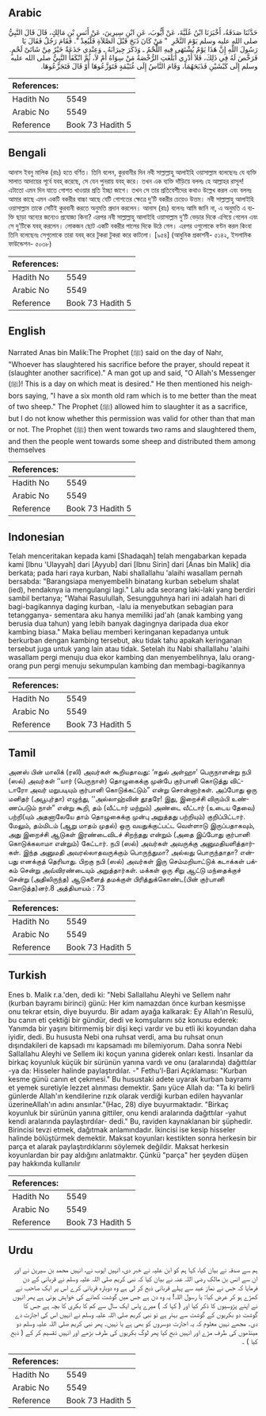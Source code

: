 ## Arabic


<div dir="rtl" lang="ar" style={{fontSize:'larger',backgroundColor:'#f8f9fa',padding:20}}>
حَدَّثَنَا صَدَقَةُ، أَخْبَرَنَا ابْنُ عُلَيَّةَ، عَنْ أَيُّوبَ، عَنِ ابْنِ سِيرِينَ، عَنْ أَنَسِ بْنِ مَالِكٍ، قَالَ قَالَ النَّبِيُّ صلى الله عليه وسلم يَوْمَ النَّحْرِ ‏ "‏ مَنْ كَانَ ذَبَحَ قَبْلَ الصَّلاَةِ فَلْيُعِدْ ‏"‏‏.‏ فَقَامَ رَجُلٌ فَقَالَ يَا رَسُولَ اللَّهِ إِنَّ هَذَا يَوْمٌ يُشْتَهَى فِيهِ اللَّحْمُ ـ وَذَكَرَ جِيرَانَهُ ـ وَعِنْدِي جَذَعَةٌ خَيْرٌ مِنْ شَاتَىْ لَحْمٍ‏.‏ فَرَخَّصَ لَهُ فِي ذَلِكَ، فَلاَ أَدْرِي أَبَلَغَتِ الرُّخْصَةُ مَنْ سِوَاهُ أَمْ لاَ، ثُمَّ انْكَفَأَ النَّبِيُّ صلى الله عليه وسلم إِلَى كَبْشَيْنِ فَذَبَحَهُمَا، وَقَامَ النَّاسُ إِلَى غُنَيْمَةٍ فَتَوَزَّعُوهَا أَوْ قَالَ فَتَجَزَّعُوهَا‏.‏
</div>
<div style={{backgroundColor:'#f8f9fa',padding:20, marginBottom: 10}}><table> <thead> <tr> <th>References:</th> <th></th> </tr> </thead> <tbody><tr><td>Hadith No</td><td>5549</td></tr><tr><td>Arabic No</td><td>5549</td></tr><tr><td>Reference</td><td>Book 73 Hadith 5</td></tr></tbody></table></div>

## Bengali


<div dir="ltr" lang="bn" style={{fontSize:'larger',backgroundColor:'#f8f9fa',padding:20}}>
আনাস ইবনু মালিক (রাঃ) হতে বর্ণিত। তিনি বলেন, কুরবানীর দিন নবী সাল্লাল্লাহু আলাইহি ওয়াসাল্লাম বলেছেনঃ যে ব্যক্তি সালাত আদায়ের পূর্বে যবহ্ করেছে, সে যেন পুনরায় যবহ্ করে। তখন এক ব্যক্তি দাঁড়িয়ে বললঃ হে আল্লাহর রাসূল! এটাতো এমন দিন যাতে গোশত খাওয়ার প্রতি ইচ্ছা জাগে। তখন সে তার প্রতিবেশীদের কথাও উল্লেখ করল এবং বললঃ আমার কাছে এমন একটি বকরীর বাচ্চা আছে যেটি গোশতের ক্ষেত্রে দু’টি বকরীর চেয়েও উত্তম। নবী সাল্লাল্লাহু আলাইহি ওয়াসাল্লাম তাকে সেটিই কুরবানী করতে অনুমতি প্রদান করলেন। আনাস (রাঃ) বলেনঃ আমি জানি না, এ অনুমতি এ ব্যক্তি ছাড়া অন্যের জন্যেও প্রযোজ্য কিনা? এরপর নবী সাল্লাল্লাহু আলাইহি ওয়াসাল্লাম দু’টি ভেড়ার দিকে এগিয়ে গেলেন এবং সে দু’টিকে যবহ্ করলেন। লোকজন ছোট একটি বকরীর পালের দিকে উঠে গেল। এরপর ওগুলোকে বণ্টন করল কিংবা তিনি বলেছেনঃ সেগুলোকে তারা যবহ্ করে টুকরা টুকরা করে কাটলো। [৯৫৪] (আধুনিক প্রকাশনী- ৫১৪২, ইসলামিক ফাউন্ডেশন- ৫০৩৮)
</div>
<div style={{backgroundColor:'#f8f9fa',padding:20, marginBottom: 10}}><table> <thead> <tr> <th>References:</th> <th></th> </tr> </thead> <tbody><tr><td>Hadith No</td><td>5549</td></tr><tr><td>Arabic No</td><td>5549</td></tr><tr><td>Reference</td><td>Book 73 Hadith 5</td></tr></tbody></table></div>

## English


<div dir="ltr" lang="en" style={{fontSize:'larger',backgroundColor:'#f8f9fa',padding:20}}>
Narrated Anas bin Malik:The Prophet (ﷺ) said on the day of Nahr, "Whoever has slaughtered his sacrifice before the prayer, should repeat it (slaughter another sacrifice)." A man got up and said, "O Allah's Messenger (ﷺ)! This is a day on which meat is desired." He then mentioned his neighbors saying, "I have a six month old ram which is to me better than the meat of two sheep." The Prophet (ﷺ) allowed him to slaughter it as a sacrifice, but I do not know whether this permission was valid for other than that man or not. The Prophet (ﷺ) then went towards two rams and slaughtered them, and then the people went towards some sheep and distributed them among themselves
</div>
<div style={{backgroundColor:'#f8f9fa',padding:20, marginBottom: 10}}><table> <thead> <tr> <th>References:</th> <th></th> </tr> </thead> <tbody><tr><td>Hadith No</td><td>5549</td></tr><tr><td>Arabic No</td><td>5549</td></tr><tr><td>Reference</td><td>Book 73 Hadith 5</td></tr></tbody></table></div>

## Indonesian


<div dir="ltr" lang="id" style={{fontSize:'larger',backgroundColor:'#f8f9fa',padding:20}}>
Telah menceritakan kepada kami [Shadaqah] telah mengabarkan kepada kami [Ibnu 'Ulayyah] dari [Ayyub] dari [Ibnu Sirin] dari [Anas bin Malik] dia berkata; pada hari raya kurban, Nabi shallallahu 'alaihi wasallam pernah bersabda: "Barangsiapa menyembelih binatang kurban sebelum shalat (ied), hendaknya ia mengulangi lagi." Lalu ada seorang laki-laki yang berdiri sambil bertanya; "Wahai Rasulullah, Sesungguhnya hari ini adalah hari di bagi-bagikannya daging kurban, -lalu ia menyebutkan sebagian para tetangganya- sementara aku hanya memiliki jad'ah (anak kambing yang berusia dua tahun) yang lebih banyak dagingnya daripada dua ekor kambing biasa." Maka beliau memberi keringanan kepadanya untuk berkurban dengan kambing tersebut, aku tidak tahu apakah keringanan tersebut juga untuk yang lain atau tidak. Setelah itu Nabi shallallahu 'alaihi wasallam pergi menuju dua ekor kambing dan menyembelihnya, lalu orang-orang pun pergi menuju sekumpulan kambing dan membagi-bagikannya
</div>
<div style={{backgroundColor:'#f8f9fa',padding:20, marginBottom: 10}}><table> <thead> <tr> <th>References:</th> <th></th> </tr> </thead> <tbody><tr><td>Hadith No</td><td>5549</td></tr><tr><td>Arabic No</td><td>5549</td></tr><tr><td>Reference</td><td>Book 73 Hadith 5</td></tr></tbody></table></div>

## Tamil


<div dir="ltr" lang="ta" style={{fontSize:'larger',backgroundColor:'#f8f9fa',padding:20}}>
அனஸ் பின் மாலிக் (ரலி) அவர்கள் கூறியதாவது: ‘ஈதுல் அள்ஹா’ பெருநாளன்று நபி (ஸல்) அவர்கள் ‘‘யார் (பெருநாள்) தொழுகைக்கு முன்பே குர்பானி கொடுத்து விட்டாரோ அவர் மறுபடியும் குர்பானி கொடுக்கட்டும்” என்று சொன்னார்கள். அப்போது ஒரு மனிதர் (அபூபுர்தா) எழுந்து, ‘‘அல்லாஹ்வின் தூதரே! இது, இறைச்சி விரும்பி உண்ணப்படும் நாள்” என்று கூறி, தம் (வீட்டார் மற்றும்) அண்டை வீட்டார் (உடைய தேவை) பற்றி(யும் அதனாலேயே தாம் தொழுகைக்கு முன்பு அறுத்தது பற்றியும்) குறிப்பிட்டார். மேலும், தம்மிடம் (ஆறு மாதம் முதல்) ஒரு வயதுக்குட்பட்ட வெள்ளாடு இருப்பதாகவும், அது இறைச்சி ஆடுகள் இரண்டைவிடச் சிறந்தது என்றும் (அதை இப்போது குர்பானி கொடுக்கலாமா என்றும்) கேட்டார். நபி (ஸல்) அவர்கள் அவருக்கு அனுமதியளித்தார்கள். இந்த அனுமதி அவரல்லாதவருக்கும் பொருந்துமா? அல்லது பொருந்தாதா? என்பது எனக்குத் தெரியாது. பிறகு நபி (ஸல்) அவர்கள் இரு செம்மறியாட்டுக் கடாக்கள் பக்கம் சென்று அவ்விரண்டையும் அறுத்தார்கள். மக்கள் ஒரு சிறு ஆட்டு மந்தைக்குச் சென்று (அதிலிருந்த) ஆடுகளைத் தமக்குள் பிரித்துக்கொண்ட(பின் குர்பானி கொடுத்த)னர்.8 அத்தியாயம் : 73
</div>
<div style={{backgroundColor:'#f8f9fa',padding:20, marginBottom: 10}}><table> <thead> <tr> <th>References:</th> <th></th> </tr> </thead> <tbody><tr><td>Hadith No</td><td>5549</td></tr><tr><td>Arabic No</td><td>5549</td></tr><tr><td>Reference</td><td>Book 73 Hadith 5</td></tr></tbody></table></div>

## Turkish


<div dir="ltr" lang="tr" style={{fontSize:'larger',backgroundColor:'#f8f9fa',padding:20}}>
Enes b. Malik r.a.'den, dedi ki: "Nebi Sallallahu Aleyhi ve Sellem nahr (kurban bayramı birinci) günü: Her kim namazdan önce kurban kesmişse onu tekrar etsin, diye buyurdu. Bir adam ayağa kalkarak: Ey Allah'ın Resulü, bu canın eti çektiği bir gündür, dedi ve komşularını söz konusu ederek: Yanımda bir yaşını bitirmemiş bir dişi keçi vardır ve bu etli iki koyundan daha iyidir, dedi. Bu hususta Nebi ona ruhsat verdi, ama bu ruhsat onun dışındakileri de kapsadı mı kapsamadı mı bilemiyorum. Daha sonra Nebi Sallallahu Aleyhi ve Sellem iki koçun yanına giderek onları kesti. İnsanlar da birkaç koyunluk küçük bir sürünün yanına vardı ve onu (aralarında) dağıttılar -ya da: Hisseler halinde paylaştırdılar. -" Fethu'l-Bari Açıklaması: "Kurban kesme günü canın et çekmesi." Bu husustaki adete uyarak kurban bayramı et yemek suretiyle lezzet alınması demektir. Şanı yüce Allah da: "Ta ki belirli günlerde Allah'ın kendilerine rızık olarak verdiği kurban edilen hayvanlar üzerineAllah'ın adını ansınlar."(Hac, 28) diye buyurmaktadır. "Birkaç koyunluk bir sürünün yanına gittiler, onu kendi aralarında dağıttılar -yahut kendi aralarında paylaştırdılar- dedi." Bu, raviden kaynaklanan bir şüphedir. Birincisi tevzi etmek, dağıtmak anlamındadır. İkincisi ise kesip hisseler halinde bölüştürmek demektir. Maksat koyunları kestikten sonra herkesin bir parça et alarak paylaştırdıklarını söylemek değildir. Maksat herkesin koyunlardan bir pay aldığını anlatmaktır. Çünkü "parça" her şeyden düşen pay hakkında kullanılır
</div>
<div style={{backgroundColor:'#f8f9fa',padding:20, marginBottom: 10}}><table> <thead> <tr> <th>References:</th> <th></th> </tr> </thead> <tbody><tr><td>Hadith No</td><td>5549</td></tr><tr><td>Arabic No</td><td>5549</td></tr><tr><td>Reference</td><td>Book 73 Hadith 5</td></tr></tbody></table></div>

## Urdu


<div dir="rtl" lang="ur" style={{fontSize:'larger',backgroundColor:'#f8f9fa',padding:20}}>
ہم سے صدقہ نے بیان کیا، کہا ہم کو ابن علیہ نے خبر دی، انہیں ایوب نے، انہیں محمد بن سیرین نے اور ان سے انس بن مالک رضی اللہ عنہ نے بیان کیا کہ نبی کریم صلی اللہ علیہ وسلم نے قربانی کے دن فرمایا کہ جس نے نماز عید سے پہلے قربانی ذبح کر لی ہے وہ دوبارہ قربانی کرے اس پر ایک صاحب نے کھڑے ہو کر عرض کیا: یا رسول اللہ! یہ وہ دن ہے جس میں گوشت کھانے کی خواہش ہوتی ہے پھر انہوں نے اپنے پڑوسیوں کا ذکر کیا اور ( کہا کہ ) میرے پاس ایک سال سے کم کا بکری کا بچہ ہے جس کا گوشت دو بکریوں کے گوشت سے بہتر ہے تو نبی کریم صلی اللہ علیہ وسلم نے انہیں اس کی اجازت دے دی۔ مجھے نہیں معلوم کہ یہ اجازت دوسروں کو بھی ہے یا نہیں۔ پھر نبی کریم صلی اللہ علیہ وسلم دو مینڈھوں کی طرف مڑے اور انہیں ذبح کیا پھر لوگ بکریوں کی طرف بڑھے اور انہیں تقسیم کر کے ( ذبح کیا ) ۔
</div>
<div style={{backgroundColor:'#f8f9fa',padding:20, marginBottom: 10}}><table> <thead> <tr> <th>References:</th> <th></th> </tr> </thead> <tbody><tr><td>Hadith No</td><td>5549</td></tr><tr><td>Arabic No</td><td>5549</td></tr><tr><td>Reference</td><td>Book 73 Hadith 5</td></tr></tbody></table></div>